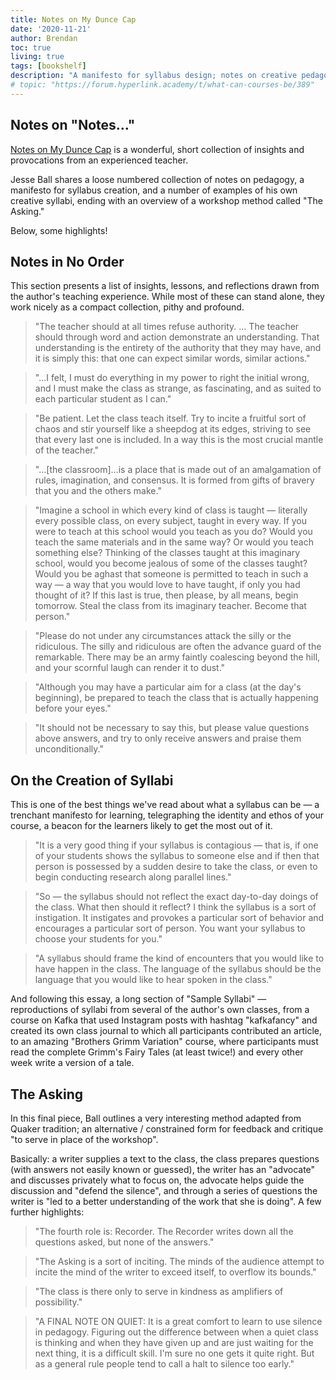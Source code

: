 ```yaml
---
title: Notes on My Dunce Cap
date: '2020-11-21'
author: Brendan
toc: true
living: true
tags: [bookshelf]
description: "A manifesto for syllabus design; notes on creative pedagogy; provocations for shaping an engaging and effective classroom experience."
# topic: "https://forum.hyperlink.academy/t/what-can-courses-be/389"
---
```



## Notes on "Notes…"

[Notes on My Dunce Cap](https://www.goodreads.com/book/show/28208729-notes-on-my-dunce-cap) is a wonderful, short collection of insights and provocations from an experienced teacher.

Jesse Ball shares a loose numbered collection of notes on pedagogy, a manifesto for syllabus creation, and a number of examples of his own creative syllabi, ending with an overview of a workshop method called "The Asking."

Below, some highlights!

## Notes in No Order

This section presents a list of insights, lessons, and reflections drawn from the author's teaching experience. While most of these can stand alone, they work nicely as a compact collection, pithy and profound.

> "The teacher should at all times refuse authority. … The teacher should through word and action demonstrate an understanding. That understanding is the entirety of the authority that they may have, and it is simply this: that one can expect similar words, similar actions."

> "…I felt, I must do everything in my power to right the initial wrong, and I must make the class as strange, as fascinating, and as suited to each particular student as I can."

> "Be patient. Let the class teach itself. Try to incite a fruitful sort of chaos and stir yourself like a sheepdog at its edges, striving to see that every last one is included. In a way this is the most crucial mantle of the teacher."

> "…[the classroom]…is a place that is made out of an amalgamation of rules, imagination, and consensus. It is formed from gifts of bravery that you and the others make."

> "Imagine a school in which every kind of class is taught — literally every possible class, on every subject, taught in every way. If you were to teach at this school would you teach as you do? Would you teach the same materials and in the same way? Or would you teach something else? Thinking of the classes taught at this imaginary school, would you become jealous of some of the classes taught? Would you be aghast that someone is permitted to teach in such a way — a way that you would love to have taught, if only you had thought of it? If this last is true, then please, by all means, begin tomorrow. Steal the class from its imaginary teacher. Become that person."

> "Please do not under any circumstances attack the silly or the ridiculous. The silly and ridiculous are often the advance guard of the remarkable. There may be an army faintly coalescing beyond the hill, and your scornful laugh can render it to dust."

> "Although you may have a particular aim for a class (at the day's beginning), be prepared to teach the class that is actually happening before your eyes."

> "It should not be necessary to say this, but please value questions above answers, and try to only receive answers and praise them unconditionally."

## On the Creation of Syllabi

This is one of the best things we've read about what a syllabus can be — a trenchant manifesto for learning, telegraphing the identity and ethos of your course, a beacon for the learners likely to get the most out of it.

> "It is a very good thing if your syllabus is contagious — that is, if one of your students shows the syllabus to someone else and if then that person is possessed by a sudden desire to take the class, or even to begin conducting research along parallel lines."

> "So — the syllabus should not reflect the exact day-to-day doings of the class. What then should it reflect? I think the syllabus is a sort of instigation. It instigates and provokes a particular sort of behavior and encourages a particular sort of person. You want your syllabus to choose your students for you."

> "A syllabus should frame the kind of encounters that you would like to have happen in the class. The language of the syllabus should be the language that you would like to hear spoken in the class."

And following this essay, a long section of "Sample Syllabi" — reproductions of syllabi from several of the author's own classes, from a course on Kafka that used Instagram posts with hashtag "kafkafancy" and created its own class journal to which all participants contributed an article, to an amazing "Brothers Grimm Variation" course, where participants must read the complete Grimm's Fairy Tales (at least twice!) and every other week write a version of a tale.

## The Asking

In this final piece, Ball outlines a very interesting method adapted from Quaker tradition; an alternative / constrained form for feedback and critique "to serve in place of the workshop".

Basically: a writer supplies a text to the class, the class prepares questions (with answers not easily known or guessed), the writer has an "advocate" and discusses privately what to focus on, the advocate helps guide the discussion and "defend the silence", and through a series of questions the writer is "led to a better understanding of the work that she is doing". A few further highlights:

> "The fourth role is: Recorder. The Recorder writes down all the questions asked, but none of the answers."

> "The Asking is a sort of inciting. The minds of the audience attempt to incite the mind of the writer to exceed itself, to overflow its bounds."

> "The class is there only to serve in kindness as amplifiers of possibility."

> "A FINAL NOTE ON QUIET: It is a great comfort to learn to use silence in pedagogy. Figuring out the difference between when a quiet class is thinking and when they have given up and are just waiting for the next thing, it is a difficult skill. I'm sure no one gets it quite right. But as a general rule people tend to call a halt to silence too early."